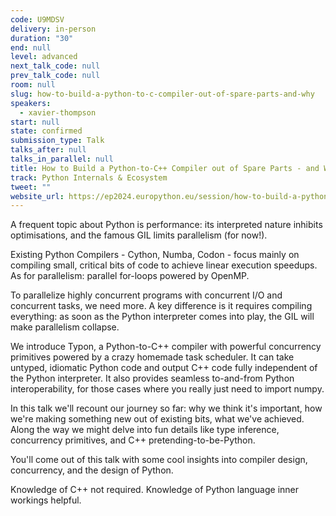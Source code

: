 ```yaml
---
code: U9MDSV
delivery: in-person
duration: "30"
end: null
level: advanced
next_talk_code: null
prev_talk_code: null
room: null
slug: how-to-build-a-python-to-c-compiler-out-of-spare-parts-and-why
speakers:
  - xavier-thompson
start: null
state: confirmed
submission_type: Talk
talks_after: null
talks_in_parallel: null
title: How to Build a Python-to-C++ Compiler out of Spare Parts - and Why
track: Python Internals & Ecosystem
tweet: ""
website_url: https://ep2024.europython.eu/session/how-to-build-a-python-to-c-compiler-out-of-spare-parts-and-why
---
```


A frequent topic about Python is performance: its interpreted nature inhibits
optimisations, and the famous GIL limits parallelism (for now!).

Existing Python Compilers - Cython, Numba, Codon - focus mainly on compiling
small, critical bits of code to achieve linear execution speedups. As for
parallelism: parallel for-loops powered by OpenMP.

To parallelize highly concurrent programs with concurrent I/O and concurrent
tasks, we need more. A key difference is it requires compiling everything: as
soon as the Python interpreter comes into play, the GIL will make parallelism
collapse.

We introduce Typon, a Python-to-C++ compiler with powerful concurrency
primitives powered by a crazy homemade task scheduler. It can take untyped,
idiomatic Python code and output C++ code fully independent of the Python
interpreter. It also provides seamless to-and-from Python interoperability, for
those cases where you really just need to import numpy.

In this talk we'll recount our journey so far: why we think it's important, how
we're making something new out of existing bits, what we've achieved. Along the
way we might delve into fun details like type inference, concurrency primitives,
and C++ pretending-to-be-Python.

You'll come out of this talk with some cool insights into compiler design,
concurrency, and the design of Python.

Knowledge of C++ not required. Knowledge of Python language inner workings
helpful.
